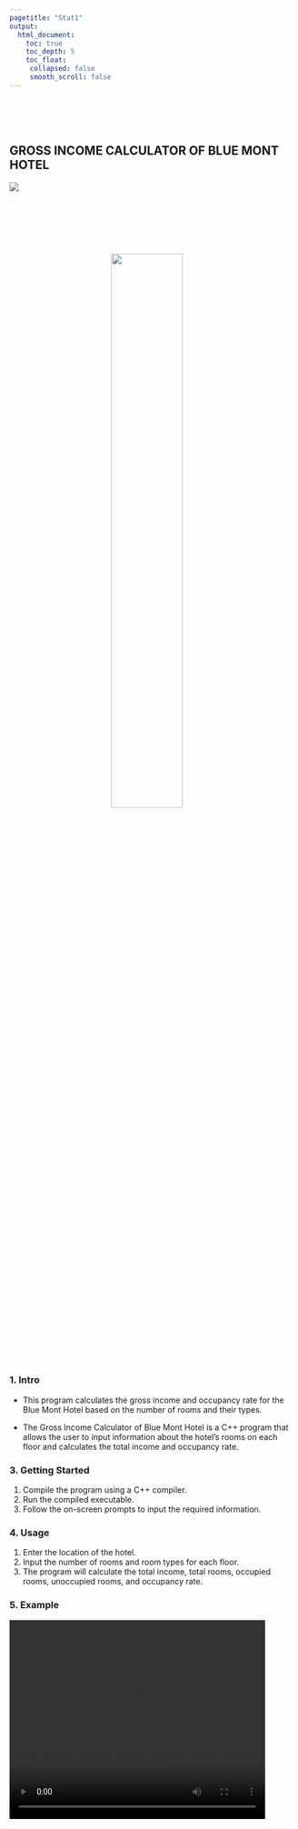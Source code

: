 ```yaml
---
pagetitle: "Stat1"
output:
  html_document:
    toc: true
    toc_depth: 5
    toc_float:
     collapsed: false
     smooth_scroll: false
---
```


<link rel="stylesheet" href="styles.css" type="text/css">
<link rel="stylesheet" href="site_libs/academicons-1.9.1/css/academicons.min.css"/>

<br><br><br>

## **GROSS INCOME CALCULATOR OF BLUE MONT HOTEL**

![](https://img.shields.io/badge/Using-C++-blue)

<br>


<br><br><br>



<p align="center">
<img src="images/hotell.jpg" style="width:50%; border:0px solid; margin-right: 20px" align="center">
</p>
<p align="center">

</p>
### 1. Intro

- This program calculates the gross income and occupancy rate for the Blue Mont Hotel based on the number of rooms and their types.

- The Gross Income Calculator of Blue Mont Hotel is a C++ program that allows the user to input information about the hotel's rooms on each floor and calculates the total income and occupancy rate.

### 3. Getting Started

1. Compile the program using a C++ compiler.
2. Run the compiled executable.
3. Follow the on-screen prompts to input the required information.

### 4. Usage

1. Enter the location of the hotel.
2. Input the number of rooms and room types for each floor.
3. The program will calculate the total income, total rooms, occupied rooms, unoccupied rooms, and occupancy rate.

### 5. Example
<video width="450" height="350" controls>
  <source src="files/hetel.mp4" type="video/mp4">
  Your browser does not support the video tag.
</video>

<br>
- Suppose the Blue Mont Hotel is located in Washington.
- Which location:
Washington
- Which floor(1-5):
3
- Enter total rooms of the 1th floor.(1-30):
15
- Enter total single rooms of the 1th floor.
5
- Enter total double rooms of the 1th floor.
5
- Enter total king rooms of the 1th floor.
3
- Enter total suite rooms of the 1th floor.
2
- Enter total rooms of the 2th floor.(1-30):
20
- Enter total single rooms of the 2th floor.
8
- Enter total double rooms of the 2th floor.
7
- Enter total king rooms of the 2th floor.
3
- Enter total suite rooms of the 2th floor.
2
- Enter total rooms of the 3th floor.(1-30):
25
- Enter total single rooms of the 3th floor.
10
- Enter total double rooms of the 3th floor.
8
- Enter total king rooms of the 3th floor.
5
- Enter total suite rooms of the 3th floor.
2
**Hotel Income: 3640**
<br>


### 5. Code

Please click [HERE](https://github.com/boa74/The-Gross-Income-Calculator-of-Blue-Mont-Hotel/blob/main/BKIM_Pr_%233_.cpp) for the code.

<br>



